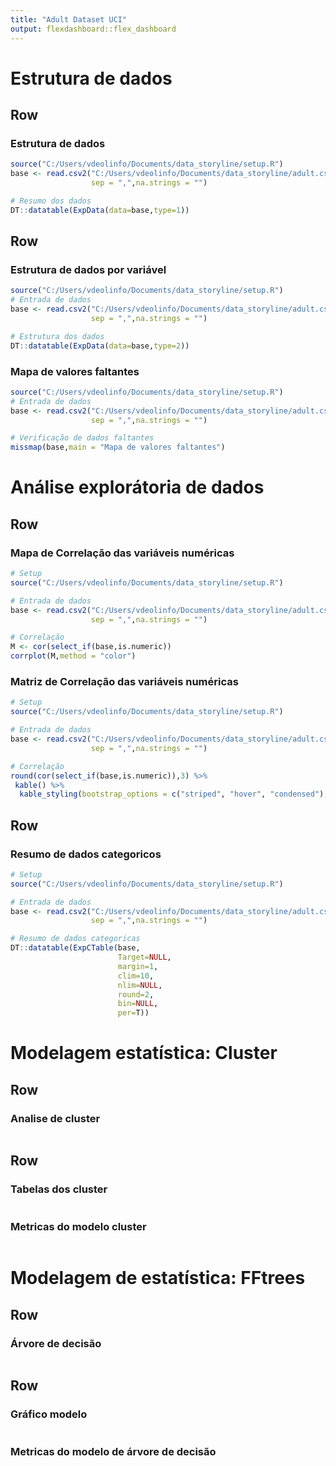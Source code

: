 ---
title: "Adult Dataset UCI"
output: flexdashboard::flex_dashboard
---

Estrutura de dados {data-orientation=rows}
=====================================  
    
   
Row {data-height=400}
-------------------------------------

### Estrutura de dados

```{r}
source("C:/Users/vdeolinfo/Documents/data_storyline/setup.R")
base <- read.csv2("C:/Users/vdeolinfo/Documents/data_storyline/adult.csv",
                  sep = ",",na.strings = "")

# Resumo dos dados
DT::datatable(ExpData(data=base,type=1))

```

Row {data-height=600}
-------------------------------------
   
### Estrutura de dados por variável

```{r}
source("C:/Users/vdeolinfo/Documents/data_storyline/setup.R")
# Entrada de dados
base <- read.csv2("C:/Users/vdeolinfo/Documents/data_storyline/adult.csv",
                  sep = ",",na.strings = "")

# Estrutura dos dados
DT::datatable(ExpData(data=base,type=2))
```   
    
### Mapa de valores faltantes

```{r}
source("C:/Users/vdeolinfo/Documents/data_storyline/setup.R")
# Entrada de dados
base <- read.csv2("C:/Users/vdeolinfo/Documents/data_storyline/adult.csv",
                  sep = ",",na.strings = "")

# Verificação de dados faltantes
missmap(base,main = "Mapa de valores faltantes")

```

Análise explorátoria de dados {data-orientation=rows}
=====================================     
   
Row {data-height=400}
-------------------------------------

### Mapa de Correlação das variáveis numéricas

```{r}
# Setup
source("C:/Users/vdeolinfo/Documents/data_storyline/setup.R")

# Entrada de dados
base <- read.csv2("C:/Users/vdeolinfo/Documents/data_storyline/adult.csv",
                  sep = ",",na.strings = "")

# Correlação
M <- cor(select_if(base,is.numeric))
corrplot(M,method = "color")

```

### Matriz de Correlação das variáveis numéricas

```{r}
# Setup
source("C:/Users/vdeolinfo/Documents/data_storyline/setup.R")

# Entrada de dados
base <- read.csv2("C:/Users/vdeolinfo/Documents/data_storyline/adult.csv",
                  sep = ",",na.strings = "")

# Correlação
round(cor(select_if(base,is.numeric)),3) %>% 
 kable() %>%
  kable_styling(bootstrap_options = c("striped", "hover", "condensed"), font_size = 12)
```


Row {data-height=600}
-------------------------------------
### Resumo de dados categoricos

```{r}
# Setup
source("C:/Users/vdeolinfo/Documents/data_storyline/setup.R")

# Entrada de dados
base <- read.csv2("C:/Users/vdeolinfo/Documents/data_storyline/adult.csv",
                  sep = ",",na.strings = "")

# Resumo de dados categoricas
DT::datatable(ExpCTable(base,
                        Target=NULL,
                        margin=1,
                        clim=10,
                        nlim=NULL,
                        round=2,
                        bin=NULL,
                        per=T))
```   
    

Modelagem estatística: Cluster {data-orientation=rows}
=====================================     
   
Row {data-height=600}
-------------------------------------

### Analise de cluster

```{r}
```

Row {data-height=400}
-------------------------------------
   
### Tabelas dos cluster

```{r}
```   
    
### Metricas do modelo cluster

```{r}
```

Modelagem de estatística: FFtrees {data-orientation=rows}
=====================================     
   
Row {data-height=600}
-------------------------------------

### Árvore de decisão

```{r}
```

Row {data-height=400}
-------------------------------------
   
### Gráfico modelo

```{r}
```   
    
### Metricas do modelo de árvore de decisão

```{r}
```


